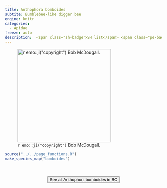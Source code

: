 ```yaml
---
title: Anthophora bomboides
subtite: Bumblebee-like digger bee
engine: knitr
categories:
  - Apidae
freeze: auto
description:  <span class="sh-badge">SH list</span> <span class="pe-badge">PM Evidence</span>
---
```

![`r emo::ji("copyright")` Bob McDougall.](https://inaturalist-open-data.s3.amazonaws.com/photos/213727974/large.jpeg){height=300}





```r
source("../../page_functions.R")
make_species_map("bomboides")
```
<br><br>
<center>


<a href="https://inaturalist.ca/observations?place_id=7085&subview=map&taxon_id=198855"><button type="button" class="btn btn-secondary">See all Anthophora bomboides in BC <i class="fa-solid fa-arrow-up-right-from-square"></i> </button></a>
</center>
